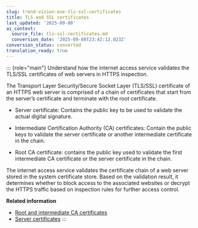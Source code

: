 ```yaml
---
slug: trend-vision-one-tls-ssl-certificates
title: TLS and SSL certificates
last_updated: '2025-09-08'
ai_context:
  source_file: tls-ssl-certificates.md
  conversion_date: '2025-09-08T23:42:12.023Z'
conversion_status: converted
translation_ready: true
---
```


::: {role="main"}
Understand how the internet access service validates the TLS/SSL certificates of web servers in HTTPS inspection.

The Transport Layer Security/Secure Socket Layer (TLS/SSL) certificate of an HTTPS web server is comprised of a chain of certificates that start from the server’s certificate and terminate with the root certificate.

- Server certificate: Contains the public key to be used to validate the actual digital signature.

- Intermediate Certification Authority (CA) certificates: Contain the public keys to validate the server certificate or another intermediate certificate in the chain.

- Root CA certificate: contains the public key used to validate the first intermediate CA certificate or the server certificate in the chain.

The internet access service validates the certificate chain of a web server stored in the system certificate store. Based on the validation result, it determines whether to block access to the associated websites or decrypt the HTTPS traffic based on inspection rules for further access control.

**Related information**

- [Root and intermediate CA certificates](root-intermediate-ca-certificates.md "Manage the root and intermediate CA certificates of HTTPS web servers.")
- [Server certificates](server-certificates.md "Manage the server certificates of HTTPS web servers.")
:::

